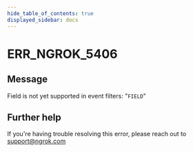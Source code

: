 ```yaml
---
hide_table_of_contents: true
displayed_sidebar: docs
---
```



# ERR_NGROK_5406

## Message

Field is not yet supported in event filters: "`FIELD`"

<ErrorDetails error="err_ngrok_5406" />

## Further help

If you're having trouble resolving this error, please reach out to [support@ngrok.com](mailto:support@ngrok.com?subject=Help%20with%20ERR_NGROK_5406)
